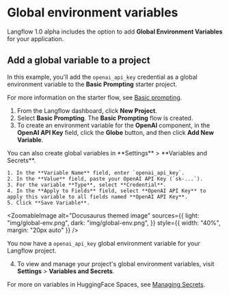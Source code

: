 
# Global environment variables

Langflow 1.0 alpha includes the option to add **Global Environment Variables** for your application.

## Add a global variable to a project

In this example, you'll add the `openai_api_key` credential as a global environment variable to the **Basic Prompting** starter project.

For more information on the starter flow, see [Basic prompting](../starter-projects/basic-prompting.mdx).

1. From the Langflow dashboard, click **New Project**.
2. Select **Basic Prompting**.
The **Basic Prompting** flow is created.
3. To create an environment variable for the **OpenAI** component, in the **OpenAI API Key** field, click the **Globe** button, and then click **Add New Variable**.

<Admonition type="tip">
  You can also create global variables in **Settings** > **Variables and Secrets**.
</Admonition>

    1. In the **Variable Name** field, enter `openai_api_key`.
    2. In the **Value** field, paste your OpenAI API Key (`sk-...`).
    3. For the variable **Type**, select **Credential**.
    4. In the **Apply to Fields** field, select **OpenAI API Key** to apply this variable to all fields named **OpenAI API Key**.
    5. Click **Save Variable**.

<ZoomableImage
  alt="Docusaurus themed image"
  sources={{
    light: "img/global-env.png",
    dark: "img/global-env.png",
  }}
  style={{ width: "40%", margin: "20px auto" }}
/>

You now have a `openai_api_key` global environment variable for your Langflow project.

4. To view and manage your project's global environment variables, visit **Settings** > **Variables and Secrets**.

For more on variables in HuggingFace Spaces, see [Managing Secrets](https://huggingface.co/docs/hub/spaces-overview#managing-secrets).

